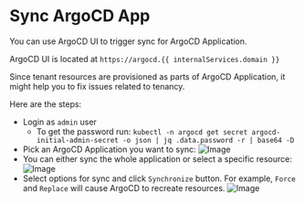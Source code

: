 # Sync ArgoCD App


You can use ArgoCD UI to trigger sync for ArgoCD Application.

ArgoCD UI is located at `https://argocd.{{ internalServices.domain }}`

Since tenant resources are provisioned as parts of ArgoCD Application, it might help you to fix issues related to tenancy.

Here are the steps:

- Login as `admin` user
  - To get the password run: `kubectl -n argocd get secret argocd-initial-admin-secret -o json | jq .data.password -r | base64 -D`
- Pick an ArgoCD Application you want to sync:
![Image](/images/how-to/sync-argocd-app/argocd-app-grid.png)
- You can either sync the whole application or select a specific resource:
![Image](/images/how-to/sync-argocd-app/argocd-sync-button.png)
- Select options for sync and click `Synchronize` button. For example, `Force` and `Replace` will cause ArgoCD to recreate resources.
![Image](/images/how-to/sync-argocd-app/argocd-sync-options.png)
